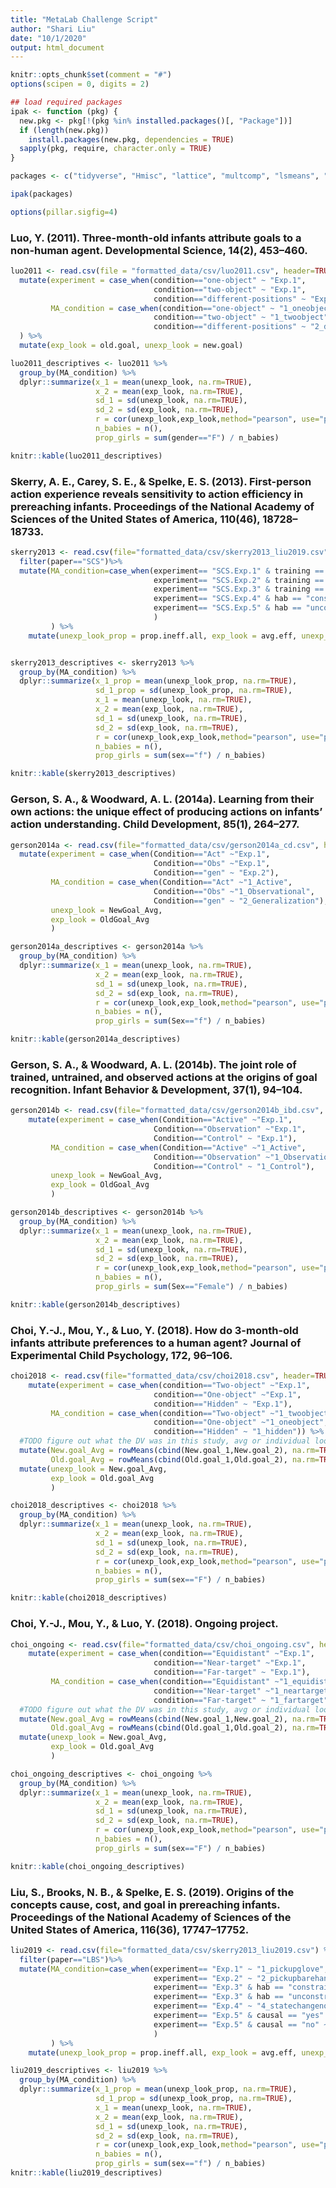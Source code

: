 ```yaml
---
title: "MetaLab Challenge Script"
author: "Shari Liu"
date: "10/1/2020"
output: html_document
---
```


```r
knitr::opts_chunk$set(comment = "#")
options(scipen = 0, digits = 2)

## load required packages
ipak <- function (pkg) {
  new.pkg <- pkg[!(pkg %in% installed.packages()[, "Package"])]
  if (length(new.pkg)) 
    install.packages(new.pkg, dependencies = TRUE)
  sapply(pkg, require, character.only = TRUE)
}

packages <- c("tidyverse", "Hmisc", "lattice", "multcomp", "lsmeans", "schoRsch", "influence.ME", "lme4", "effects", "lmerTest", "cowplot", "irr", "simr", "plyr", "dplyr","patchwork", "wesanderson", "MuMIn", "devtools", "dplyr")

ipak(packages)
```

```r
options(pillar.sigfig=4)
```


### Luo, Y. (2011). Three-month-old infants attribute goals to a non-human agent. Developmental Science, 14(2), 453–460.

```r
luo2011 <- read.csv(file = "formatted_data/csv/luo2011.csv", header=TRUE) %>%
  mutate(experiment = case_when(condition=="one-object" ~ "Exp.1",
                                condition=="two-object" ~ "Exp.1",
                                condition=="different-positions" ~ "Exp.2"),
         MA_condition = case_when(condition=="one-object" ~ "1_oneobject",
                                condition=="two-object" ~ "1_twoobject",
                                condition=="different-positions" ~ "2_differentpositions")
  ) %>%
  mutate(exp_look = old.goal, unexp_look = new.goal)

luo2011_descriptives <- luo2011 %>% 
  group_by(MA_condition) %>%
  dplyr::summarize(x_1 = mean(unexp_look, na.rm=TRUE),
                   x_2 = mean(exp_look, na.rm=TRUE),
                   sd_1 = sd(unexp_look, na.rm=TRUE),
                   sd_2 = sd(exp_look, na.rm=TRUE),
                   r = cor(unexp_look,exp_look,method="pearson", use="pairwise.complete.obs"),
                   n_babies = n(),
                   prop_girls = sum(gender=="F") / n_babies)

knitr::kable(luo2011_descriptives)
```

### Skerry, A. E., Carey, S. E., & Spelke, E. S. (2013). First-person action experience reveals sensitivity to action efficiency in prereaching infants. Proceedings of the National Academy of Sciences of the United States of America, 110(46), 18728–18733.

```r
skerry2013 <- read.csv(file="formatted_data/csv/skerry2013_liu2019.csv") %>%
  filter(paper=="SCS")%>%
  mutate(MA_condition=case_when(experiment== "SCS.Exp.1" & training == "effective.training" ~ "1_effectiveactiontraining",
                                experiment== "SCS.Exp.2" & training == "ineffective.training" ~ "2_ineffectiveactiontraining",
                                experiment== "SCS.Exp.3" & training == "no.training" ~ "3_notraining",
                                experiment== "SCS.Exp.4" & hab == "constrained" ~ "4_constrainedactionhabituation",
                                experiment== "SCS.Exp.5" & hab == "unconstrained" ~ "5_unconstrainedactionhabituation"
                                )
         ) %>%
    mutate(unexp_look_prop = prop.ineff.all, exp_look = avg.eff, unexp_look = avg.ineff)


skerry2013_descriptives <- skerry2013 %>% 
  group_by(MA_condition) %>%
  dplyr::summarize(x_1_prop = mean(unexp_look_prop, na.rm=TRUE),
                   sd_1_prop = sd(unexp_look_prop, na.rm=TRUE),
                   x_1 = mean(unexp_look, na.rm=TRUE),
                   x_2 = mean(exp_look, na.rm=TRUE),
                   sd_1 = sd(unexp_look, na.rm=TRUE),
                   sd_2 = sd(exp_look, na.rm=TRUE),
                   r = cor(unexp_look,exp_look,method="pearson", use="pairwise.complete.obs"),
                   n_babies = n(),
                   prop_girls = sum(sex=="f") / n_babies)

knitr::kable(skerry2013_descriptives)
```
### Gerson, S. A., & Woodward, A. L. (2014a). Learning from their own actions: the unique effect of producing actions on infants’ action understanding. Child Development, 85(1), 264–277.

```r
gerson2014a <- read.csv(file="formatted_data/csv/gerson2014a_cd.csv", header=TRUE) %>%
  mutate(experiment = case_when(Condition=="Act" ~"Exp.1",
                                Condition=="Obs" ~"Exp.1",
                                Condition=="gen" ~ "Exp.2"),
         MA_condition = case_when(Condition=="Act" ~"1_Active",
                                Condition=="Obs" ~"1_Observational",
                                Condition=="gen" ~ "2_Generalization"),
         unexp_look = NewGoal_Avg,
         exp_look = OldGoal_Avg
         )

gerson2014a_descriptives <- gerson2014a %>%
  group_by(MA_condition) %>%
  dplyr::summarize(x_1 = mean(unexp_look, na.rm=TRUE),
                   x_2 = mean(exp_look, na.rm=TRUE),
                   sd_1 = sd(unexp_look, na.rm=TRUE),
                   sd_2 = sd(exp_look, na.rm=TRUE),
                   r = cor(unexp_look,exp_look,method="pearson", use="pairwise.complete.obs"),
                   n_babies = n(),
                   prop_girls = sum(Sex=="f") / n_babies)

knitr::kable(gerson2014a_descriptives)
```
### Gerson, S. A., & Woodward, A. L. (2014b). The joint role of trained, untrained, and observed actions at the origins of goal recognition. Infant Behavior & Development, 37(1), 94–104.

```r
gerson2014b <- read.csv(file="formatted_data/csv/gerson2014b_ibd.csv", header=TRUE) %>%
    mutate(experiment = case_when(Condition=="Active" ~"Exp.1",
                                Condition=="Observation" ~"Exp.1",
                                Condition=="Control" ~ "Exp.1"),
         MA_condition = case_when(Condition=="Active" ~"1_Active",
                                Condition=="Observation" ~"1_Observation",
                                Condition=="Control" ~ "1_Control"),
         unexp_look = NewGoal_Avg,
         exp_look = OldGoal_Avg
         )

gerson2014b_descriptives <- gerson2014b %>%
  group_by(MA_condition) %>%
  dplyr::summarize(x_1 = mean(unexp_look, na.rm=TRUE),
                   x_2 = mean(exp_look, na.rm=TRUE),
                   sd_1 = sd(unexp_look, na.rm=TRUE),
                   sd_2 = sd(exp_look, na.rm=TRUE),
                   r = cor(unexp_look,exp_look,method="pearson", use="pairwise.complete.obs"),
                   n_babies = n(),
                   prop_girls = sum(Sex=="Female") / n_babies)

knitr::kable(gerson2014b_descriptives)
```
### Choi, Y.-J., Mou, Y., & Luo, Y. (2018). How do 3-month-old infants attribute preferences to a human agent? Journal of Experimental Child Psychology, 172, 96–106.

```r
choi2018 <- read.csv(file="formatted_data/csv/choi2018.csv", header=TRUE) %>%
    mutate(experiment = case_when(condition=="Two-object" ~"Exp.1",
                                condition=="One-object" ~"Exp.1",
                                condition=="Hidden" ~ "Exp.1"),
         MA_condition = case_when(condition=="Two-object" ~"1_twoobject",
                                condition=="One-object" ~"1_oneobject",
                                condition=="Hidden" ~ "1_hidden")) %>%
  #TODO figure out what the DV was in this study, avg or individual looks?
  mutate(New.goal_Avg = rowMeans(cbind(New.goal_1,New.goal_2), na.rm=TRUE), 
         Old.goal_Avg = rowMeans(cbind(Old.goal_1,Old.goal_2), na.rm=TRUE)) %>%
  mutate(unexp_look = New.goal_Avg,
         exp_look = Old.goal_Avg
         )

choi2018_descriptives <- choi2018 %>%
  group_by(MA_condition) %>%
  dplyr::summarize(x_1 = mean(unexp_look, na.rm=TRUE),
                   x_2 = mean(exp_look, na.rm=TRUE),
                   sd_1 = sd(unexp_look, na.rm=TRUE),
                   sd_2 = sd(exp_look, na.rm=TRUE),
                   r = cor(unexp_look,exp_look,method="pearson", use="pairwise.complete.obs"),
                   n_babies = n(),
                   prop_girls = sum(sex=="F") / n_babies)

knitr::kable(choi2018_descriptives)
```

### Choi, Y.-J., Mou, Y., & Luo, Y. (2018). Ongoing project.

```r
choi_ongoing <- read.csv(file="formatted_data/csv/choi_ongoing.csv", header=TRUE) %>%
    mutate(experiment = case_when(condition=="Equidistant" ~"Exp.1",
                                condition=="Near-target" ~"Exp.1",
                                condition=="Far-target" ~ "Exp.1"),
         MA_condition = case_when(condition=="Equidistant" ~"1_equidistant",
                                condition=="Near-target" ~"1_neartarget",
                                condition=="Far-target" ~ "1_fartarget")) %>%
  #TODO figure out what the DV was in this study, avg or individual looks?
  mutate(New.goal_Avg = rowMeans(cbind(New.goal_1,New.goal_2), na.rm=TRUE), 
         Old.goal_Avg = rowMeans(cbind(Old.goal_1,Old.goal_2), na.rm=TRUE)) %>%
  mutate(unexp_look = New.goal_Avg,
         exp_look = Old.goal_Avg
         )

choi_ongoing_descriptives <- choi_ongoing %>%
  group_by(MA_condition) %>%
  dplyr::summarize(x_1 = mean(unexp_look, na.rm=TRUE),
                   x_2 = mean(exp_look, na.rm=TRUE),
                   sd_1 = sd(unexp_look, na.rm=TRUE),
                   sd_2 = sd(exp_look, na.rm=TRUE),
                   r = cor(unexp_look,exp_look,method="pearson", use="pairwise.complete.obs"),
                   n_babies = n(),
                   prop_girls = sum(sex=="F") / n_babies)

knitr::kable(choi_ongoing_descriptives)
```

### Liu, S., Brooks, N. B., & Spelke, E. S. (2019). Origins of the concepts cause, cost, and goal in prereaching infants. Proceedings of the National Academy of Sciences of the United States of America, 116(36), 17747–17752.

```r
liu2019 <- read.csv(file="formatted_data/csv/skerry2013_liu2019.csv") %>%
  filter(paper=="LBS")%>%
  mutate(MA_condition=case_when(experiment== "Exp.1" ~ "1_pickupglove",
                                experiment== "Exp.2" ~ "2_pickupbarehand",
                                experiment== "Exp.3" & hab == "constrained" ~ "3_statechangebarrier",
                                experiment== "Exp.3" & hab == "unconstrained" ~ "3_statechangenobarrier",
                                experiment== "Exp.4" ~ "4_statechangenotcausal",
                                experiment== "Exp.5" & causal == "yes" ~ "5_statechangecausal",
                                experiment== "Exp.5" & causal == "no" ~ "5_statechangenotcausal"
                                )
         ) %>%
    mutate(unexp_look_prop = prop.ineff.all, exp_look = avg.eff, unexp_look = avg.ineff)

liu2019_descriptives <- liu2019 %>% 
  group_by(MA_condition) %>%
  dplyr::summarize(x_1_prop = mean(unexp_look_prop, na.rm=TRUE),
                   sd_1_prop = sd(unexp_look_prop, na.rm=TRUE),
                   x_1 = mean(unexp_look, na.rm=TRUE),
                   x_2 = mean(exp_look, na.rm=TRUE),
                   sd_1 = sd(unexp_look, na.rm=TRUE),
                   sd_2 = sd(exp_look, na.rm=TRUE),
                   r = cor(unexp_look,exp_look,method="pearson", use="pairwise.complete.obs"),
                   n_babies = n(),
                   prop_girls = sum(sex=="f") / n_babies)
knitr::kable(liu2019_descriptives)
```
